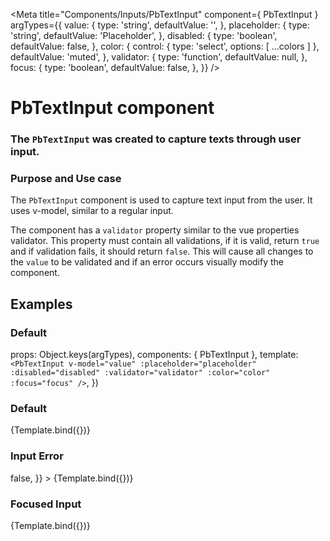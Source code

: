 
<Meta
  title="Components/Inputs/PbTextInput"
  component={ PbTextInput }
  argTypes={{
    value: {
      type: 'string',
      defaultValue: '',
    },
    placeholder: {
      type: 'string',
      defaultValue: 'Placeholder',
    },
    disabled: {
      type: 'boolean',
      defaultValue: false,
    },
    color: {
      control: { type: 'select', options: [ ...colors ] },
      defaultValue: 'muted',
    },
    validator: {
      type: 'function',
      defaultValue: null,
    },
    focus: {
      type: 'boolean',
      defaultValue: false,
    },
  }}
/>

# **PbTextInput component**
### The `PbTextInput` was created to capture texts through user input.

### Purpose and Use case

The `PbTextInput` component is used to capture text input from the user.
It uses v-model, similar to a regular input.

The component has a `validator` property similar to the vue properties validator.
This property must contain all validations, if it is valid, return `true`
and if validation fails, it should return `false`.
This will cause all changes to the `value` to be validated and if an error
occurs visually modify the component.

## Examples

### Default

  props: Object.keys(argTypes),
  components: { PbTextInput },
  template: `
    <PbTextInput
      v-model="value"
      :placeholder="placeholder"
      :disabled="disabled"
      :validator="validator"
      :color="color"
      :focus="focus"
    />
  `,
})

### Default
<Canvas>
  <Story name="Default" height="auto">
    {Template.bind({})}
  </Story>
</Canvas>

### Input Error
<Canvas>
  <Story
    name="Error"
    height="auto"
    args={{
      value: "Error",
      validator: () => false,
    }}
  >
    {Template.bind({})}
  </Story>
</Canvas>

### Focused Input
<Canvas>
  <Story
    name="Focused"
    height="auto"
    args={{
      focus: true,
    }}
  >
    {Template.bind({})}
  </Story>
</Canvas>
